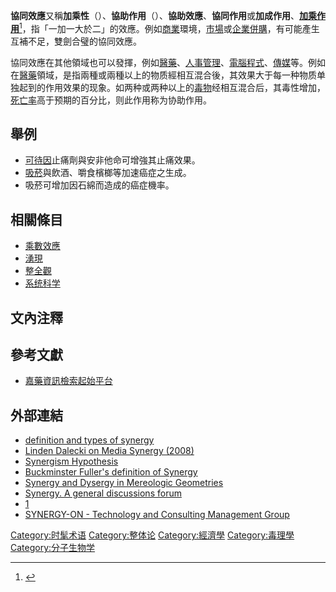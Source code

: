 {{Expand |time=2009-08-14T09:07:39+00:00 }}
{{Expert|time=2015-12-14T03:33:12+00:00}}
{{medical}}
'''協同效應'''又稱'''加乘性'''（{{lang-en|synergy}}）、'''協助作用'''（{{lang-en|synergism}}）、'''協助效應'''、'''協同作用'''或'''加成作用'''、'''[[加乘作用|加乘作用]]'''<ref>{{Cite web |url=http://terms.naer.edu.tw/detail/1602893/ |title=synergism - 協同作用、加成作用 |access-date=2014-07-12 |archive-url=https://web.archive.org/web/20140714172044/http://terms.naer.edu.tw/detail/1602893/ |archive-date=2014-07-14 |dead-url=yes }}</ref>，指「一加一大於二」的效應。例如[[商業|商業]]環境，[[市場|市場]]或[[企業|企業]][[併購|併購]]，有可能產生互補不足，雙劍合璧的協同效應。

協同效應在其他領域也可以發揮，例如[[醫藥|醫藥]]、[[人事管理|人事管理]]、[[電腦程式|電腦程式]]、[[傳媒|傳媒]]等。例如在[[醫藥|醫藥]]領域，是指兩種或兩種以上的物质經相互混合後，其效果大于每一种物质单独起到的作用效果的现象。如两种或两种以上的[[毒物|毒物]]经相互混合后，其毒性增加，[[死亡率|死亡率]]高于预期的百分比，则此作用称为协助作用。

==舉例==
*[[可待因|可待因]]止痛劑與安非他命可增強其止痛效果。
*[[吸菸|吸菸]]與飲酒、嚼食檳榔等加速癌症之生成。
*吸菸可增加因石綿而造成的癌症機率。

== 相關條目 ==
* [[乘數效應|乘數效應]]
*[[湧現|湧現]]
*[[整全觀|整全觀]]
*[[系统科学|系统科学]]

== 文內注釋 ==
{{reflist}}

==參考文獻==
*[https://web.archive.org/web/20140714191651/http://210.59.87.75/ipac20/ipac.jsp?session=12764HA19R509.97902&profile=chnalib&uri=full=3100001@!201206@!0&ri=1&aspect=basic&menu=search&source=210.59.87.75@!horizon&ipp=20&staffonly=&term=%E7%92%B0%E5%A2%83%E6%AF%92%E7%89%A9%E5%AD%B8&index=.GW&uindex=&aspect=basic&menu=search&ri=1#focus 嘉藥資訊檢索起始平台]

==外部連結==
{{Wiktionary|synergy}}
* [https://web.archive.org/web/20140712140901/http://1businessstrategy.com/business-analysis/synergy definition and types of synergy]
*[https://web.archive.org/web/20100613230145/http://jimc.medill.northwestern.edu/JIMCWebsite/2008/HollywoodMediaSynergy.pdf Linden Dalecki on Media Synergy (2008)]
*[https://web.archive.org/web/20040803100734/http://www.complexsystems.org/publications/synhypo.html Synergism Hypothesis]
*[http://www.rwgrayprojects.com/synergetics/s01/p0100.html Buckminster Fuller's definition of Synergy] {{Wayback|url=http://www.rwgrayprojects.com/synergetics/s01/p0100.html |date=20220409050358 }}
*[https://web.archive.org/web/20090122231119/http://wikinfo.org/index.php/Synergy_and_Dysergy_in_Mereologic_Geometries Synergy and Dysergy in Mereologic Geometries]
*[https://web.archive.org/web/20140208030856/http://www.stiofanbrown.net/ Synergy. A general discussions forum]
*[http://www.youtube.com/watch?v=NisCkxU544c] {{Wayback|url=http://www.youtube.com/watch?v=NisCkxU544c |date=20210319031431 }}
*[https://web.archive.org/web/20130326220740/http://www.synergy-on.com/ SYNERGY-ON - Technology and Consulting Management Group]

[[Category:时髦术语|Category:时髦术语]]
[[Category:整体论|Category:整体论]]
[[Category:經濟學|Category:經濟學]]
[[Category:毒理學|Category:毒理學]]
[[Category:分子生物学|Category:分子生物学]]